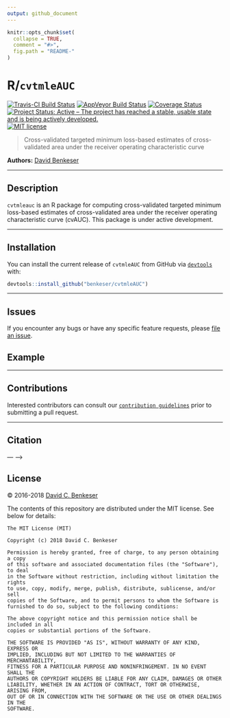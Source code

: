```yaml
---
output: github_document
---
```


<!-- README.md is generated from README.Rmd. Please edit that file -->

```r
knitr::opts_chunk$set(
  collapse = TRUE,
  comment = "#>",
  fig.path = "README-"
)
```

# R/`cvtmleAUC`

[![Travis-CI Build Status](https://travis-ci.org/benkeser/cvtmleAUC.svg?branch=master)](https://travis-ci.org/benkeser/cvtmleAUC)
[![AppVeyor Build  Status](https://ci.appveyor.com/api/projects/status/github/benkeser/cvtmleAUC?branch=master&svg=true)](https://ci.appveyor.com/project/benkeser/cvtmleAUC)
[![Coverage Status](https://img.shields.io/codecov/c/github/benkeser/cvtmleAUC/master.svg)](https://codecov.io/github/benkeser/cvtmleAUC?branch=master)
<!-- [![CRAN](http://www.r-pkg.org/badges/version/cvtmleAUC)](http://www.r-pkg.org/pkg/cvtmleAUC) -->
<!-- [![CRAN downloads](https://cranlogs.r-pkg.org/badges/cvtmleAUC)](https://CRAN.R-project.org/package=cvtmleAUC) -->
[![Project Status: Active – The project has reached a stable, usable state and is being actively developed.](http://www.repostatus.org/badges/latest/active.svg)](http://www.repostatus.org/#active)
[![MIT license](http://img.shields.io/badge/license-MIT-brightgreen.svg)](http://opensource.org/licenses/MIT)
<!-- [![DOI](https://zenodo.org/badge/DOI/10.5281/zenodo.835868.svg)](https://doi.org/10.5281/zenodo.835868) -->

> Cross-validated targeted minimum loss-based estimates of cross-validated area under the receiver operating characteristic curve

__Authors:__ [David Benkeser](https://www.benkeserstatistics.com/) 

---

## Description

`cvtmleauc` is an R package for computing cross-validated targeted minimum loss-based estimates of cross-validated area under the receiver operating characteristic curve (cvAUC). This package is under active development. 

---

## Installation

<!-- For standard use, we recommend installing the package from
[CRAN](https://cran.r-project.org/) via

```r
install.packages("cvtmleAUC")
``` -->

You can install the current release of `cvtmleAUC` from GitHub via
[`devtools`](https://www.rstudio.com/products/rpackages/devtools/) with:

```r
devtools::install_github("benkeser/cvtmleAUC")
```

<!--
To contribute, install the _development version_ from GitHub via
[`devtools`](https://www.rstudio.com/products/rpackages/devtools/):

```r
devtools::install_github("benkeser/cvtmleAUC", ref = "develop")
```
-->

---

## Issues

If you encounter any bugs or have any specific feature requests, please [file an
issue](https://github.com/benkeser/cvtmleAUC/issues).


## Example

---

## Contributions

Interested contributors can consult our [`contribution guidelines`](https://github.com/benkeser/cvtmleAUC/blob/master/CONTRIBUTING.md) prior to submitting a pull request.

---

## Citation 
--- -->

## License

&copy; 2016-2018 [David C. Benkeser](http://www.benkeserstatistics.com)

The contents of this repository are distributed under the MIT license. See
below for details:
```
The MIT License (MIT)

Copyright (c) 2018 David C. Benkeser

Permission is hereby granted, free of charge, to any person obtaining a copy
of this software and associated documentation files (the "Software"), to deal
in the Software without restriction, including without limitation the rights
to use, copy, modify, merge, publish, distribute, sublicense, and/or sell
copies of the Software, and to permit persons to whom the Software is
furnished to do so, subject to the following conditions:

The above copyright notice and this permission notice shall be included in all
copies or substantial portions of the Software.

THE SOFTWARE IS PROVIDED "AS IS", WITHOUT WARRANTY OF ANY KIND, EXPRESS OR
IMPLIED, INCLUDING BUT NOT LIMITED TO THE WARRANTIES OF MERCHANTABILITY,
FITNESS FOR A PARTICULAR PURPOSE AND NONINFRINGEMENT. IN NO EVENT SHALL THE
AUTHORS OR COPYRIGHT HOLDERS BE LIABLE FOR ANY CLAIM, DAMAGES OR OTHER
LIABILITY, WHETHER IN AN ACTION OF CONTRACT, TORT OR OTHERWISE, ARISING FROM,
OUT OF OR IN CONNECTION WITH THE SOFTWARE OR THE USE OR OTHER DEALINGS IN THE
SOFTWARE.
```
